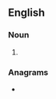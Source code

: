 {{also|year-books}}
==English==

===Noun===
{{head|en|noun form}}

# {{plural of|yearbook|lang=en}}

===Anagrams===
* {{anagrams|en|a=abekoorsy|Saybrooke}}